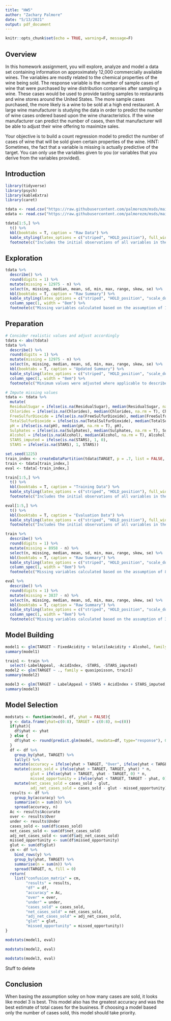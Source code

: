 ```yaml
---
title: "HW5"
author: "Zachary Palmore"
date: "5/13/2021"
output: pdf_document
---
```


```r
knitr::opts_chunk$set(echo = TRUE, warning=F, message=F)
```

## Overview

In this homework assignment, you will explore, analyze and model a data set containing information on approximately 12,000 commercially available wines. The variables are mostly related to the chemical properties of the wine being sold. The response variable is the number of sample cases of wine that were purchased by wine distribution companies after sampling a wine. These cases would be used to provide tasting samples to restaurants and wine stores around the United States. The more sample cases purchased, the more likely is a wine to be sold at a high end restaurant. A large wine manufacturer is studying the data in order to predict the number of wine cases ordered based upon the wine characteristics. If the wine manufacturer can predict the number of cases, then that manufacturer will be able to adjust their wine offering to maximize sales.

Your objective is to build a count regression model to predict the number of cases of wine that will be sold given certain properties of the wine. HINT: Sometimes, the fact that a variable is missing is actually predictive of the target. You can only use the variables given to you (or variables that you derive from the variables provided).

## Introduction



```r
library(tidyverse)
library(psych)
library(kableExtra)
library(caret)
```




```r
tdata <- read.csv("https://raw.githubusercontent.com/palmorezm/msds/main/621/HW5/wine-training-data.csv")
edata <- read.csv("https://raw.githubusercontent.com/palmorezm/msds/main/621/HW5/wine-evaluation-data.csv")
```



```r
tdata[1:5,] %>% 
  t() %>%
  kbl(booktabs = T, caption = "Raw Data") %>%
  kable_styling(latex_options = c("striped", "HOLD_position"), full_width = F) %>%
  footnote(c("Includes the initial observations of all variables in the data"))
```




## Exploration

```r
tdata %>% 
  describe() %>%
  round(digits = 1) %>% 
  mutate(missing = 12975 - n) %>%
  select(n, missing, median, mean, sd, min, max, range, skew, se) %>% 
  kbl(booktabs = T, caption = "Raw Summary") %>%
  kable_styling(latex_options = c("striped", "HOLD_position", "scale_down"), full_width = F) %>%
  column_spec(1, width = "8em") %>%
  footnote(c("Missing variables calculated based on the assumption of 12795 observations for each"))
```







## Preparation



```r
# Consider realistic values and adjust accordingly
tdata <- abs(tdata)
tdata %>% 
  describe() %>%
  round(digits = 1) %>% 
  mutate(missing = 12975 - n) %>%
  select(n, missing, median, mean, sd, min, max, range, skew, se) %>% 
  kbl(booktabs = T, caption = "Updated Summary") %>%
  kable_styling(latex_options = c("striped", "HOLD_position", "scale_down"), full_width = F) %>%
  column_spec(1, width = "8em") %>%
  footnote(c("Minimum values were adjusted where applicable to describe the data realisticly"))
```



```r
# Impute missing values
tdata <- tdata %>%
  mutate(
  ResidualSugar = ifelse(is.na(ResidualSugar), median(ResidualSugar, na.rm = T), ResidualSugar),
  Chlorides = ifelse(is.na(Chlorides), median(Chlorides, na.rm = T), Chlorides),
  FreeSulfurDioxide = ifelse(is.na(FreeSulfurDioxide), median(FreeSulfurDioxide, na.rm = T), FreeSulfurDioxide),
  TotalSulfurDioxide = ifelse(is.na(TotalSulfurDioxide), median(TotalSulfurDioxide, na.rm = T), TotalSulfurDioxide),
  pH = ifelse(is.na(pH), median(pH, na.rm = T), pH),
  Sulphates = ifelse(is.na(Sulphates), median(Sulphates, na.rm = T), Sulphates),
  Alcohol = ifelse(is.na(Alcohol), median(Alcohol, na.rm = T), Alcohol),
  STARS_imputed = ifelse(is.na(STARS), 1, 0),
  STARS = ifelse(is.na(STARS), 1, STARS))
```


```r
set.seed(1225)
train_index <- createDataPartition(tdata$TARGET, p = .7, list = FALSE, times = 1)
train <- tdata[train_index,]
eval <- tdata[-train_index,]
```


```r
train[1:5,] %>% 
  t() %>%
  kbl(booktabs = T, caption = "Training Data") %>%
  kable_styling(latex_options = c("striped", "HOLD_position"), full_width = F) %>%
  footnote(c("Includes the initial observations of all variables in the data"))
```



```r
eval[1:5,] %>% 
  t() %>%
  kbl(booktabs = T, caption = "Evaluation Data") %>%
  kable_styling(latex_options = c("striped", "HOLD_position"), full_width = F) %>%
  footnote(c("Includes the initial observations of all variables in the data"))
```



```r
train %>% 
  describe() %>%
  round(digits = 1) %>% 
  mutate(missing = 8958 - n) %>%
  select(n, missing, median, mean, sd, min, max, range, skew, se) %>% 
  kbl(booktabs = T, caption = "Raw Summary") %>%
  kable_styling(latex_options = c("striped", "HOLD_position", "scale_down"), full_width = F) %>%
  column_spec(1, width = "8em") %>%
  footnote(c("Missing variables calculated based on the assumption of 8958 observations for each"))
```



```r
eval %>% 
  describe() %>%
  round(digits = 1) %>% 
  mutate(missing = 3837 - n) %>%
  select(n, missing, median, mean, sd, min, max, range, skew, se) %>% 
  kbl(booktabs = T, caption = "Raw Summary") %>%
  kable_styling(latex_options = c("striped", "HOLD_position", "scale_down"), full_width = F) %>%
  column_spec(1, width = "8em") %>%
  footnote(c("Missing variables calculated based on the assumption of 3837 observations for each"))
```


## Model Building

```r
model1 <- glm(TARGET ~ FixedAcidity + VolatileAcidity + Alcohol, family = quasipoisson, train)
summary(model1)
```



```r
train1 <- train %>%
  select(-LabelAppeal, -AcidIndex, -STARS, -STARS_imputed)
model2 <- glm(TARGET ~ ., family = quasipoisson, train1)
summary(model2)
```



```r
model3 <- glm(TARGET ~ LabelAppeal + STARS + AcidIndex + STARS_imputed, family = quasipoisson, train)
summary(model3)
```



## Model Selection 


```r
modstats <- function(model, df, yhat = FALSE){
  y <- data.frame(yhat=c(0:8), TARGET = c(0:8), n=c(0))
  if(yhat){
    df$yhat <- yhat
  } else {
    df$yhat <- round(predict.glm(model, newdata=df, type="response"), 0)
  }
  df <- df %>%
    group_by(yhat, TARGET) %>%
    tally() %>%
    mutate(accuracy = ifelse(yhat > TARGET, "Over", ifelse(yhat < TARGET, "Under", "Accurate"))) %>%
    mutate(cases_sold = ifelse(yhat > TARGET, TARGET, yhat) * n,
           glut = ifelse(yhat > TARGET, yhat - TARGET, 0) * n,
           missed_opportunity = ifelse(yhat < TARGET, TARGET - yhat, 0) * n) %>%
    mutate(net_cases_sold = cases_sold - glut,
           adj_net_cases_sold = cases_sold - glut - missed_opportunity)
  results <- df %>%
    group_by(accuracy) %>%
    summarise(n = sum(n)) %>%
    spread(accuracy, n)
  Ac <- results$Accurate
  over <- results$Over
  under <- results$Under
  cases_sold <- sum(df$cases_sold)
  net_cases_sold <- sum(df$net_cases_sold)
  adj_net_cases_sold <- sum(df$adj_net_cases_sold)
  missed_opportunity <- sum(df$missed_opportunity)
  glut <- sum(df$glut)
  cm <- df %>%
    bind_rows(y) %>%
    group_by(yhat, TARGET) %>%
    summarise(n = sum(n)) %>%
    spread(TARGET, n, fill = 0)
  return(
    list("confusion_matrix" = cm, 
         "results" = results, 
         "df" = df, 
         "accuracy" = Ac, 
         "over" = over, 
         "under" = under, 
         "cases_sold" = cases_sold, 
         "net_cases_sold" = net_cases_sold, 
         "adj_net_cases_sold" = adj_net_cases_sold, 
         "glut" = glut, 
         "missed_opportunity" = missed_opportunity))
}
```


```r
modstats(model1, eval)
```


```r
modstats(model2, eval)
```


```r
modstats(model3, eval)
```

Stuff to delete

## Conclusion

When basing the assumption soley on how many cases are sold, it looks like model 3 is best. This model also has the greatest accuracy and was the best estimate of total cases for the business. If choosing a model based only the number of cases sold, this model should take priority.  










